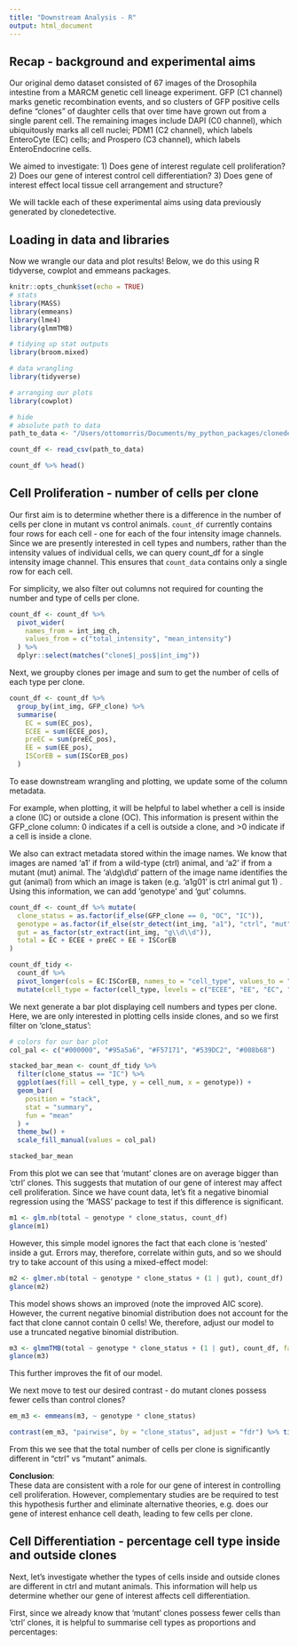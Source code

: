 ```yaml
---
title: "Downstream Analysis - R"
output: html_document
---
```


## Recap - background and experimental aims

Our original demo dataset consisted of 67 images of the Drosophila intestine from a MARCM genetic cell lineage experiment. GFP (C1 channel) marks genetic recombination events, and so clusters of GFP positive cells define "clones" of daughter cells that over time have grown out from a single parent cell. The remaining images include DAPI (C0 channel), which ubiquitously marks all cell nuclei; PDM1 (C2 channel), which labels EnteroCyte (EC) cells; and Prospero (C3 channel), which labels EnteroEndocrine cells.

We aimed to investigate: 1) Does gene of interest regulate cell proliferation? 2) Does our gene of interest control cell differentiation? 3) Does gene of interest effect local tissue cell arrangement and structure?

We will tackle each of these experimental aims using data previously generated by clonedetective.

## Loading in data and libraries

Now we wrangle our data and plot results! Below, we do this using R tidyverse, cowplot and emmeans packages.

```r
knitr::opts_chunk$set(echo = TRUE)
# stats
library(MASS)
library(emmeans)
library(lme4)
library(glmmTMB)

# tidying up stat outputs
library(broom.mixed)

# data wrangling
library(tidyverse)

# arranging our plots
library(cowplot)
```

```r
# hide
# absolute path to data
path_to_data <- "/Users/ottomorris/Documents/my_python_packages/clonedetective/data/example_results.csv"

count_df <- read_csv(path_to_data)
```

```r
count_df %>% head()
```

## **Cell Proliferation - number of cells per clone**

Our first aim is to determine whether there is a difference in the number of cells per clone in mutant vs control animals. `count_df` currently contains four rows for each cell - one for each of the four intensity image channels. Since we are presently interested in cell types and numbers, rather than the intensity values of individual cells, we can query count_df for a single intensity image channel. This ensures that `count_data` contains only a single row for each cell.

For simplicity, we also filter out columns not required for counting the number and type of cells per clone.

```r
count_df <- count_df %>%
  pivot_wider(
    names_from = int_img_ch,
    values_from = c("total_intensity", "mean_intensity")
  ) %>%
  dplyr::select(matches("clone$|_pos$|int_img"))
```

Next, we groupby clones per image and sum to get the number of cells of each type per clone.

```r
count_df <- count_df %>%
  group_by(int_img, GFP_clone) %>%
  summarise(
    EC = sum(EC_pos),
    ECEE = sum(ECEE_pos),
    preEC = sum(preEC_pos),
    EE = sum(EE_pos),
    ISCorEB = sum(ISCorEB_pos)
  )
```

To ease downstream wrangling and plotting, we update some of the column metadata.

For example, when plotting, it will be helpful to label whether a cell is inside a clone (IC) or outside a clone (OC). This information is present within the GFP_clone column: 0 indicates if a cell is outside a clone, and \>0 indicate if a cell is inside a clone.

We also can extract metadata stored within the image names. We know that images are named 'a1' if from a wild-type (ctrl) animal, and 'a2' if from a mutant (mut) animal. The 'a\\dg\\d\\d' pattern of the image name identifies the gut (animal) from which an image is taken (e.g. 'a1g01' is ctrl animal gut 1) . Using this information, we can add 'genotype' and 'gut' columns.

```r
count_df <- count_df %>% mutate(
  clone_status = as.factor(if_else(GFP_clone == 0, "OC", "IC")),
  genotype = as.factor(if_else(str_detect(int_img, "a1"), "ctrl", "mut")),
  gut = as_factor(str_extract(int_img, "g\\d\\d")),
  total = EC + ECEE + preEC + EE + ISCorEB
)
```

```r
count_df_tidy <-
  count_df %>%
  pivot_longer(cols = EC:ISCorEB, names_to = "cell_type", values_to = "cell_num") %>%
  mutate(cell_type = factor(cell_type, levels = c("ECEE", "EE", "EC", "preEC", "ISCorEB")))
```

We next generate a bar plot displaying cell numbers and types per clone. Here, we are only interested in plotting cells inside clones, and so we first filter on 'clone_status':

```r
# colors for our bar plot
col_pal <- c("#000000", "#95a5a6", "#F57171", "#539DC2", "#008b68")

stacked_bar_mean <- count_df_tidy %>%
  filter(clone_status == "IC") %>%
  ggplot(aes(fill = cell_type, y = cell_num, x = genotype)) +
  geom_bar(
    position = "stack",
    stat = "summary",
    fun = "mean"
  ) +
  theme_bw() +
  scale_fill_manual(values = col_pal)

stacked_bar_mean
```

From this plot we can see that 'mutant' clones are on average bigger than 'ctrl' clones. This suggests that mutation of our gene of interest may affect cell proliferation. Since we have count data, let's fit a negative binomial regression using the 'MASS' package to test if this difference is significant.

```r
m1 <- glm.nb(total ~ genotype * clone_status, count_df)
glance(m1)
```

However, this simple model ignores the fact that each clone is 'nested' inside a gut. Errors may, therefore, correlate within guts, and so we should try to take account of this using a mixed-effect model:

```r
m2 <- glmer.nb(total ~ genotype * clone_status + (1 | gut), count_df)
glance(m2)
```

This model shows shows an improved (note the improved AIC score). However, the current negative binomial distribution does not account for the fact that clone cannot contain 0 cells! We, therefore, adjust our model to use a truncated negative binomial distribution.

```r
m3 <- glmmTMB(total ~ genotype * clone_status + (1 | gut), count_df, family = "truncated_nbinom2")
glance(m3)
```

This further improves the fit of our model.

We next move to test our desired contrast - do mutant clones possess fewer cells than control clones?

```r
em_m3 <- emmeans(m3, ~ genotype * clone_status)

contrast(em_m3, "pairwise", by = "clone_status", adjust = "fdr") %>% tidy()
```

From this we see that the total number of cells per clone is significantly different in "ctrl" vs "mutant" animals.

**Conclusion**:\
These data are consistent with a role for our gene of interest in controlling cell proliferation. However, complementary studies are be required to test this hypothesis further and eliminate alternative theories, e.g. does our gene of interest enhance cell death, leading to few cells per clone.

## Cell Differentiation - percentage cell type inside and outside clones
Next, let's investigate whether the types of cells inside and outside clones are different in ctrl and mutant animals. This information will help us determine whether our gene of interest affects cell differentiation.

First, since we already know that 'mutant' clones possess fewer cells than 'ctrl' clones, it is helpful to summarise cell types as proportions and percentages: